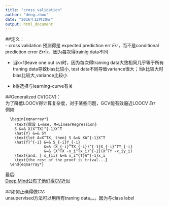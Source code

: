 ```yaml
---
title: "cross_validation"
author: "deng.zhou"
date: "2016年12月20日"
output: html_document
---
```



##定义：  
  - cross validation 预测得是 expected prediction err $Err$，而不是conditional prediction error $Err|\tau$，因为每次得trainig data不同  
  
  - 当k=1(leave one out cv)时，因为每次得training data大致相同几乎等于所有traning data导致bias比较小, test data不同导致variance很大；当k比较大时bias比较大,variance比较小
    
  - k得选择与learning-curve有关
    
  
##Generalized CV(GCV)：  
  为了降低LOOCV得计算复杂度，对于某些问题，GCV能有效逼近LOOCV $Err$  
  例如:  
        
      \begin{eqnarray*}
        \text{假设 L=mse, M=LinearRegression}
        S &=& X(X^TX)^{-1}X^T
        \hat{Y} &=& SY
        \text{let A=X^TX, then} S &=& XA^{-1}X^T
        \hat{f}^{-i} &=& S_{-i}Y_{-i}
                     &=& (X_{-i}^TX_{-i})^{-1}X_{-i}^TY_{-i}
                     &=& (X^TX -x_i^Tx_i)^{-1}(X^TY -x_iy_i)
        \text{and, } s_{ii} &=& x_i^{T}A^{-1}x_i
        \text{the rest of the proof is trival...}
      \end{eqnarray*}  
  最后:  
      [Deep Mind公布了他们得CV近似](https://github.com/HDI-Project/DeepMining)  
        
##如何正确得做CV:  
unsupervised方法可以用所有traning data。。。因为与class label